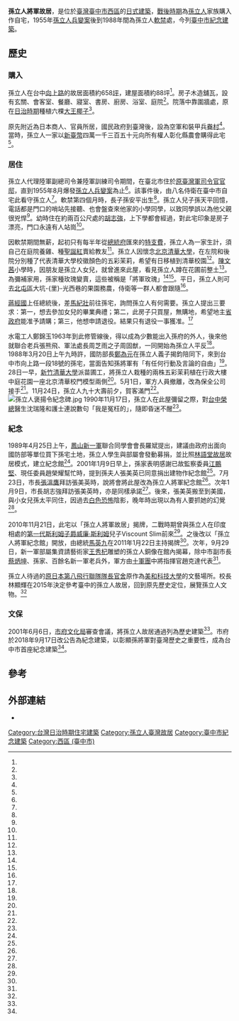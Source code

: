 {{coord|24.1469589|120.6678056|display=title}} 
{{tw monument
|name       = 孫立人將軍故居
|formername = 
|image      =孫立人將軍故居.jpg
|imagename  = 
|othername  = 孫立人將軍紀念館
|formalname =
|level     =紀念建築
|class     = 宅第
|date      = 2018年9月17日
|time      = 
|location  = [[臺中市|臺中市]][[西區_(臺中市)|西區]][[向上路|向上路]]一段18號
|open      =
|cost      = 
|website   =
|reg_url   =https://nchdb.boch.gov.tw/assets/overview/commemorativeBuilding/20181001000001
}}
'''孫立人將軍故居'''，是位於[[臺灣|臺灣]][[臺中市|臺中市]][[西區_(臺中市)|西區]]的[[日本建築|日式建築]]，[[臺灣戰後時期|戰後時期]]為[[孫立人|孫立人]]家族購入作自宅，1955年[[孫立人兵變案|孫立人兵變案]]後到1988年間為孫立人[[軟禁|軟禁]]處，今列[[臺中市文化資產#紀念建築|臺中市紀念建築]]。

==歷史==

===購入===
孫立人在台中[[向上路|向上路]]的故居面積約658[[坪|坪]]，建屋面積約88坪<ref name="鄧玫玲"/>。房子木造舖瓦，設有玄關、會客室、餐廳、寢室、書房、廚房、浴室、庭院<ref name="陳界良"/>。院落中靠圍牆處，原在[[台灣日治時期|日治時期]]種植六棵[[王棕|大王椰子]]<ref name="趙曉寧"/>。

原先附近為日本商人、官員所居，國民政府到臺灣後，設為空軍和裝甲兵[[眷村|眷村]]<ref name="盧金足"/>。當時，孫立人一家以[[新臺幣|新臺幣]]四萬一千三百五十元向所有權人彰化縣農會購得此宅<ref name="唐在馨"/>。

===居住===
孫立人代理陸軍副總司令兼陸軍訓練司令期間，在臺北市住於[[原臺灣軍司令官官邸|原臺灣軍司令官官邸]]，直到1955年8月爆發[[孫立人兵變案|孫立人兵變案]]為止<ref name="王超群"/>。該事件後，由八名侍衛在臺中市自宅此看守孫立人<ref name="1988-05-01"/>。軟禁第四個月時，長子孫安平出生<ref name="周筱梅、王慧美、顏振凱"/>。孫立人兒子孫天平回憶，電話都是門口的哨站先接聽、也會盤查來他家的小學同學，以致同學誤以為他父親很兇悍<ref name="喻文玟、李東憲"/>。幼時住在約兩百公尺處的[[胡志強_(1948年)|胡志強]]，上下學都會經過，對此宅印象是房子漂亮，門口永遠有人站崗<ref name="喻文玟"/>。

因軟禁期間無薪，起初只有每半年從[[中華民國總統府|總統府]]匯來的[[特別費|特支費]]，孫立人為一家生計，須自己在庭院養雞、種[[聖誕紅|聖誕紅]]賣給教友<ref name="喻文玟、李東憲"/>。孫立人因懷念[[清华大学|北京清華大學]]，在左院和後院分別種了代表清華大學校徽顏色的五彩茉莉，希望有日移植到清華校園<ref name="李青霖"/>。[[陳文茜|陳文茜]]小學時，因朋友是孫立人女兒，就曾進來此屋，看見孫立人蹲在花圃前整土<ref name="陳界良"/>。為彌補家用，孫家種玫瑰變賣，這些被稱是「將軍玫瑰」<ref name="周筱梅、王慧美、顏振凱"/><ref name="張菁雅"/>。平日，孫立人則可去[[北屯區|北屯區]]大坑-{里}-光西巷的果園務農，侍衛等一群人都會跟隨<ref name="李東憲、喻文玟"/>。

[[蔣經國|蔣經國]]上任總統後，差[[馬紀壯|馬紀壯]]前往孫宅，詢問孫立人有何需要。孫立人提出三要求：第一，想去參加女兒的畢業典禮；第二，此房子只買屋，無購地，希望地主[[臺灣省政府|省政府]]能准予請購；第三，他想申請退役。結果只有退役一事獲准。<ref name="周筱梅、王慧美、顏振凱"/>

水電工人鄭錦玉1963年到此修管線後，得以成為少數能出入孫府的外人，後來他就聯合老兵張熊飛、軍法處長周芝雨之子周固猷，一同開始為孫立人平反<ref name="程嘉文"/>。1988年3月20日上午九時許，國防部長[[鄭為元|鄭為元]]在孫立人義子揭鈞陪同下，來到台中市向上路一段18號的孫宅，當面告知孫將軍有「有任何行動及言論的自由」<ref name="1988-03-21"/>。28日一早，[[新竹清華大學|新竹清華大學]]派苗圃工，將孫立人栽種的兩株五彩茉莉植在行政大樓中庭花園一座北京清華校門模型兩側<ref name="李青霖"/>。5月1日，軍方人員撤離，改為保全公司接手<ref name="1988-05-01"/>。11月24日，孫立人九十大壽前夕，賀客滿門<ref name="吳學銘"/>。
[[File:孫立人褒揚令紀念碑.jpg|thumb]]
1990年11月17日，孫立人在此屋彌留之際，對[[臺中榮民總醫院|台中榮總]]醫生沈瑞隆和護士連說數句「我是冤枉的」，隨即昏迷不醒<ref name="林榮"/>。

===紀念===
1989年4月25日上午，[[鳳山區|鳳山]][[国民革命军陆军新编第一军|新一軍]]聯合同學會會長羅斌提出，建議由政府出面向國防部等單位買下孫宅土地，孫立人學生與部屬會發動募捐，並比照[[林語堂故居|林語堂故居]]故居模式，建立紀念館<ref name="朱界陽"/>。2001年1月9日早上，孫家表明感謝已故監察委員[[江鵬堅|江鵬堅]]、現任委員趙榮耀幫忙時，提到孫夫人張美英已同意捐出建物作紀念館<ref name="周筱梅"/>。7月23日，市長[[張溫鷹|張溫鷹]]拜訪張美英時，說將會將此屋改為孫立人將軍紀念館<ref name="楊克華"/>。次年1月9日，市長胡志強拜訪張美英時，亦是同樣承諾<ref name="楊冬青"/>。後來，張美英搬至到美國，與小女兒孫太平同住，因過去[[臺灣白色恐怖時期|白色恐怖]]陰影，晚年時出現以為有人要抓她的幻覺<ref name="張菁雅"/>。

2010年11月21日，此宅以「孫立人將軍故居」揭牌，二戰時期曾與孫立人在印度相處的[[第一代斯利姆子爵威廉·斯利姆|第一代斯利姆子爵威廉·斯利姆]]兒子Viscount Slim前來<ref name="喻文玟"/>。之後改以「孫立人將軍紀念館」開放，由總統[[馬英九|馬英九]]在2011年1月22日主持揭牌<ref name="喻文玟、白錫鏗"/>。次年，9月29日，新一軍部屬集資請藝術家[[王秀杞|王秀杞]]雕塑的孫立人銅像在館內揭幕，除中市副市長[[蔡炳坤|蔡炳坤]]、孫家、百餘名新一軍老兵外，軍方由[[中華民國陸軍第十軍團指揮部|十軍團]]中將指揮官趙克達代表<ref name="白錫鏗"/>。

孫立人待過的[[原日本第八飛行聯隊隊長官舍|原日本第八飛行聯隊隊長官舍]]原作為[[美和科技大學|美和科技大學]]的文藝場所。校長林顯輝在2015年決定參考臺中的孫立人故居，回到原先歷史定位，展覽孫立人文物。<ref name="翁禎霞"/>

===文保===
2001年6月6日，[[臺中市政府文化局|市府文化局]]審查會議，將孫立人故居通過列為歷史建築<ref name="葉志雲"/>。市府於2018年9月17日改公告為紀念建築，以彰顯孫將軍對臺灣歷史之重要性，成為台中市首座紀念建築<ref name="鄧玫玲"/>。

== 參考 ==
{{Reflist|35em|refs =

<ref name="張菁雅">{{Cite news|url=https://news.ltn.com.tw/news/politics/breakingnews/1622516|title=孫立人夫人張美英辭世 今舉行告別式|author=張菁雅|language=zh-tw|newspaper=自由時報|date=2016-03-05|accessdate=2022-04-28}}</ref>

<ref name="鄧玫玲">{{Cite news|url=https://www.epochtimes.com/b5/18/9/27/n10745158.htm|title=孫立人將軍故居 登錄台中首座紀念建築|author=鄧玫玲|language=zh-tw|newspaper=大紀元時報|date=2018-09-27|accessdate=2022-04-28}}</ref>

<ref name="唐在馨">{{Cite news|url=https://news.ltn.com.tw/news/politics/paper/221651|title=孫立人故居 軍方追討近8000萬租金|author=唐在馨|language=zh-tw|newspaper=自由時報|date=2008-06-23|accessdate=2022-04-28}}</ref>

<ref name="陳界良">{{Cite news|url=|title=《探訪名人故居3》台中 孫立人故居 軟禁名將32年 簡樸日式建築 保留孫氏抗戰功勳及幽居生活歷史 陳文茜小時曾造訪 不解將軍為什麼要在這裡種花？|author=陳界良|language=zh-tw|newspaper=中國時報|date=2011-11-28|accessdate=}}</ref>

<ref name="盧金足">{{Cite news|url=|title=眷村媽媽談曉鈴 淚不停|author=盧金足|language=zh-tw|newspaper=中國時報|date=2006-11-23|accessdate=}}</ref>

<ref name="李青霖">{{Cite news|url=|title=五彩茉莉 清華飄香 佳卉贈母校 老將償宿願|author=李青霖|language=zh-tw|newspaper=聯合晚報|date=1988-04-28|accessdate=}}</ref>

<ref name="1988-03-21">{{Cite news|url=|title=孫立人 你自由了!|author=|language=zh-tw|newspaper=民生報|date=1988-03-21|accessdate=}}</ref>

<ref name="王超群">{{Cite news|url=|title=前台灣軍司令官邸擬列古蹟|author=王超群|language=zh-tw|newspaper=中國時報|date=2002-01-31|accessdate=}}</ref>

<ref name="翁禎霞">{{Cite news|url=|title=《看問題》 回到歷史軸線 找到行館定位|author=翁禎霞|language=zh-tw|newspaper=聯合報|date=2015-04-13|accessdate=}}</ref>

<ref name="1988-05-01">{{Cite news|url=|title=軍方侍衛‧撤出孫公館 重遊清華‧將軍未如願|author=|language=zh-tw|newspaper=聯合報|date=1988-05-01|accessdate=}}</ref>

<ref name="周筱梅、王慧美、顏振凱">{{Cite news|url=|title=孫立人夫人：根本沒有反 那來平反|author=周筱梅、王慧美、顏振凱|language=zh-tw|newspaper=聯合報|date=2001-01-09|accessdate=}}</ref>

<ref name="吳學銘">{{Cite news|url=|title=孫立人壽慶 李總統備厚禮 林洋港致贈壽軸上午寄到 鄭為元預定下午登門祝壽|author=吳學銘|language=zh-tw|newspaper=聯合晚報|date=1988-11-24|accessdate=}}</ref>

<ref name="楊克華">{{Cite news|url=|title=張溫鷹探訪孫立人將軍故居 紀念館可望年底前對外開放 孫夫人將在倉庫加蓋房舍居住|author=楊克華|language=zh-tw|newspaper=聯合報|date=2001-07-24|accessdate=}}</ref>

<ref name="喻文玟、李東憲">{{Cite news|url=|title=養雞種菜…孫將軍掙錢養小孩|author=喻文玟、李東憲|language=zh-tw|newspaper=聯合報|date=2010-11-22|accessdate=}}</ref>

<ref name="李東憲、喻文玟">{{Cite news|url=|title=大坑果園 一片寂寥 孫立人將軍 葬身軟禁處 沿途沒指示牌 得問路才知 逝世周年有人獻花留言 老一輩懷念他：「豪爽、待人有禮」|author=李東憲、喻文玟|language=zh-tw|newspaper=聯合報|date=2010-11-23|accessdate=}}</ref>

<ref name="喻文玟">{{Cite news|url=|title=孫立人33年軟禁地 變身紀念館 上午揭牌 當年緬甸戰役的英國戰友之子專程來台 兒子孫天平眼眶泛紅：真沒想到還有這麼一天|author=喻文玟|language=zh-tw|newspaper=聯合晚報|date=2010-11-21|accessdate=}}</ref>

<ref name="喻文玟、白錫鏗">{{Cite news|url=|title=心懷歉疚 訪孫故居 孫立人蒙冤「從未嗆聲」 馬敬佩|author=喻文玟、白錫鏗|language=zh-tw|newspaper=聯合報|date=2011-01-23|accessdate=}}</ref>

<ref name="趙曉寧">{{Cite news|url=|title=孫立人故居老椰樹不保 打掉舊圍牆接著要砍樹 民眾詫異|author=趙曉寧|language=zh-tw|newspaper=中國時報|date=1995-03-31|accessdate=}}</ref>

<ref name="白錫鏗">{{Cite news|url=|title=孫立人銅像揭幕 百餘舊部屬獻花|author=白錫鏗|language=zh-tw|newspaper=聯合報|date=2012-09-30|accessdate=}}</ref>

<ref name="程嘉文">{{Cite news|url=|title=孫軟禁期間 替孫宅修水電 孫立人忘年交 為他平反為他愁|author=程嘉文|language=zh-tw|newspaper=聯合報|date=2014-04-19|accessdate=}}</ref>

<ref name="楊冬青">{{Cite news|url=|title=孫立人住處設紀念館 達共識 胡志強往訪 指市府正規劃相關事宜|author=楊冬青|language=zh-tw|newspaper=聯合報|date=2002-02-10|accessdate=}}</ref>

<ref name="葉志雲">{{Cite news|url=|title=歷史建築登錄九處入列|author=葉志雲|language=zh-tw|newspaper=中國時報|date=2002-06-07|accessdate=}}</ref>

<ref name="周筱梅">{{Cite news|url=|title=孫立人舊宅 籌設紀念館|author=周筱梅|language=zh-tw|newspaper=聯合晚報|date=2001-01-10|accessdate=}}</ref>

<ref name="朱界陽">{{Cite news|url=|title=羅斌建議政府賣地 讓孫立人優先承購|author=朱界陽|language=zh-tw|newspaper=聯合晚報|date=1989-04-25|accessdate=}}</ref>

<ref name="林榮">{{Cite news|url=|title=醫生護士在側 孫立人最後遺言--「我是冤枉的!」|author=林榮|language=zh-tw|newspaper=聯合報|date=1990-12-08|accessdate=}}</ref>
}}

== 外部連結 ==
{{commonscat|Sun Li-jen Memorial Hall}}
*{{facebook|Gen.SunLiJen}}
{{臺中市文化資產}}
[[Category:台灣日治時期住宅建築|Category:台灣日治時期住宅建築]]
[[Category:孫立人臺灣故居|Category:孫立人臺灣故居]]
[[Category:臺中市紀念建築|Category:臺中市紀念建築]]
[[Category:西區_(臺中市)|Category:西區 (臺中市)]]